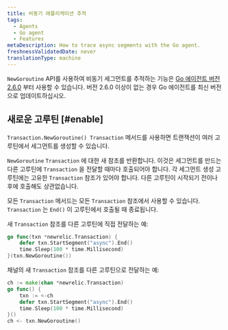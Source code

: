 ```yaml
---
title: 비동기 애플리케이션 추적
tags:
  - Agents
  - Go agent
  - Features
metaDescription: How to trace async segments with the Go agent.
freshnessValidatedDate: never
translationType: machine
---
```


`NewGoroutine` API를 사용하여 비동기 세그먼트를 추적하는 기능은 [Go 에이전트 버전 2.6.0](/docs/release-notes/agent-release-notes/go-release-notes) 부터 사용할 수 있습니다. 버전 2.6.0 이상이 없는 경우 Go 에이전트를 최신 버전으로 업데이트하십시오.

## 새로운 고루틴 [#enable]

`Transaction.NewGoroutine() Transaction` 메서드를 사용하면 트랜잭션이 여러 고루틴에서 세그먼트를 생성할 수 있습니다.

`NewGoroutine` `Transaction` 에 대한 새 참조를 반환합니다. 이것은 세그먼트를 만드는 다른 고루틴에 `Transaction` 을 전달할 때마다 호출되어야 합니다. 각 세그먼트 생성 고루틴에는 고유한 `Transaction` 참조가 있어야 합니다. 다른 고루틴이 시작되기 전이나 후에 호출해도 상관없습니다.

모든 `Transaction` 메서드는 모든 `Transaction` 참조에서 사용할 수 있습니다. `Transaction` 는 `End()` 이 고루틴에서 호출될 때 종료됩니다.

새 `Transaction` 참조를 다른 고루틴에 직접 전달하는 예:

```go
go func(txn *newrelic.Transaction) {
    defer txn.StartSegment("async").End()
    time.Sleep(100 * time.Millisecond)
}(txn.NewGoroutine())
```

채널의 새 `Transaction` 참조를 다른 고루틴으로 전달하는 예:

```go
ch := make(chan *newrelic.Transaction)
go func() {
    txn := <-ch
    defer txn.StartSegment("async").End()
    time.Sleep(100 * time.Millisecond)
}()
ch <- txn.NewGoroutine()
```